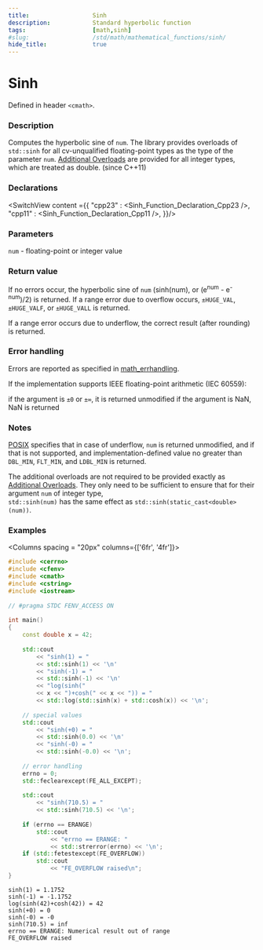 ```yaml
---
title:                  Sinh
description:            Standard hyperbolic function
tags:                   [math,sinh]
#slug:                  /std/math/mathematical_functions/sinh/
hide_title:             true
---
```




# Sinh

Defined in header `<cmath>`.

### Description

Computes the hyperbolic sine of <code>num</code>. The library provides overloads of `std::sinh` for all cv-unqualified floating-point types as the type of the parameter <code>num</code>. <Since v='cpp23'></Since>
<a href='#declarations'>Additional Overloads</a> are provided for all integer types, which are treated as <span class='col-lb'>double</span>.
(since C++11)



### Declarations

<SwitchView content ={{
    "cpp23" : <Sinh_Function_Declaration_Cpp23 />,
    "cpp11" : <Sinh_Function_Declaration_Cpp11 />,
}}/>


### Parameters
 
<code>num</code> - floating-point or integer value

### Return value

If no errors occur, the hyperbolic sine of <code>num</code> (sinh(num), or (e<sup>num</sup> - e<sup>-num</sup>)/2) is returned.
If a range error due to overflow occurs, `±HUGE_VAL`, `±HUGE_VALF`, or `±HUGE_VALL` is returned.

If a range error occurs due to underflow, the correct result (after rounding) is returned.

### Error handling

Errors are reported as specified in <a href='/docs/std/math/math_errhandling'>math_errhandling</a>.

If the implementation supports IEEE floating-point arithmetic (IEC 60559):

if the argument is `±0` or `±∞`, it is returned unmodified
if the argument is NaN, NaN is returned


### Notes
[POSIX](https://pubs.opengroup.org/onlinepubs/9699919799/functions/sinh.html) 
specifies that in case of underflow, <code>num</code> is returned unmodified, and if that is not supported, 
and implementation-defined value no greater than `DBL_MIN`, `FLT_MIN`, and `LDBL_MIN` is returned.

The additional overloads are not required to be provided exactly as <a href='#declarations'>Additional Overloads</a>. 
They only need to be sufficient to ensure that for their argument <code>num</code> of integer type, <br/>
`std::sinh(num)` has the same effect as  `std::sinh(static_cast<double>(num))`.

### Examples



<Columns spacing = "20px" columns={['6fr', '4fr']}>
<div>

```cpp
#include <cerrno>
#include <cfenv>
#include <cmath>
#include <cstring>
#include <iostream>
 
// #pragma STDC FENV_ACCESS ON
 
int main()
{
    const double x = 42;
 
    std::cout 
        << "sinh(1) = " 
        << std::sinh(1) << '\n'
        << "sinh(-1) = " 
        << std::sinh(-1) << '\n'
        << "log(sinh(" 
        << x << ")+cosh(" << x << ")) = "
        << std::log(std::sinh(x) + std::cosh(x)) << '\n';
 
    // special values
    std::cout 
        << "sinh(+0) = " 
        << std::sinh(0.0) << '\n'
        << "sinh(-0) = " 
        << std::sinh(-0.0) << '\n';
 
    // error handling
    errno = 0;
    std::feclearexcept(FE_ALL_EXCEPT);
 
    std::cout 
        << "sinh(710.5) = " 
        << std::sinh(710.5) << '\n';
 
    if (errno == ERANGE)
        std::cout 
            << "errno == ERANGE: " 
            << std::strerror(errno) << '\n';
    if (std::fetestexcept(FE_OVERFLOW))
        std::cout 
            << "FE_OVERFLOW raised\n";
}

```

</div>

<div>

```plaintext title="Possible Result"
sinh(1) = 1.1752
sinh(-1) = -1.1752
log(sinh(42)+cosh(42)) = 42
sinh(+0) = 0
sinh(-0) = -0
sinh(710.5) = inf
errno == ERANGE: Numerical result out of range
FE_OVERFLOW raised
```

</div>
</Columns>
